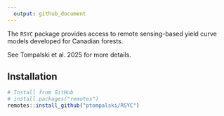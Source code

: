 ```yaml
---
  output: github_document
---
```

  
The `RSYC` package provides access to remote sensing-based yield curve models developed for Canadian forests. 

See Tompalski et al. 2025 for more details.




## Installation

```r
# Install from GitHub
# install.packages("remotes")
remotes::install_github("ptompalski/RSYC")
```

